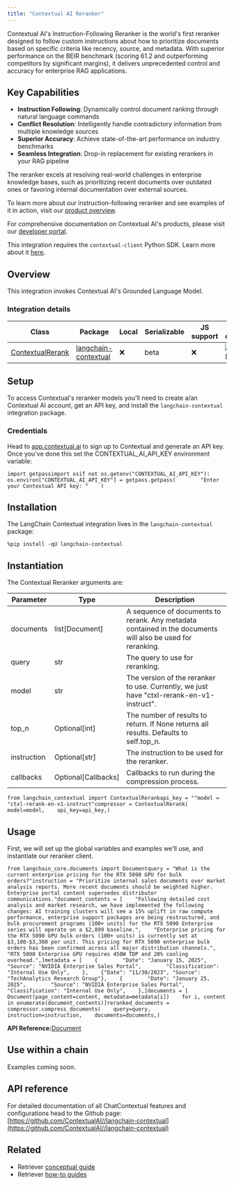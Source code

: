```yaml
---
title: "Contextual AI Reranker"
---
```


Contextual AI's Instruction-Following Reranker is the world's first reranker designed to follow custom instructions about how to prioritize documents based on specific criteria like recency, source, and metadata. With superior performance on the BEIR benchmark (scoring 61.2 and outperforming competitors by significant margins), it delivers unprecedented control and accuracy for enterprise RAG applications.

## Key Capabilities

* **Instruction Following**: Dynamically control document ranking through natural language commands
* **Conflict Resolution**: Intelligently handle contradictory information from multiple knowledge sources
* **Superior Accuracy**: Achieve state-of-the-art performance on industry benchmarks
* **Seamless Integration**: Drop-in replacement for existing rerankers in your RAG pipeline

The reranker excels at resolving real-world challenges in enterprise knowledge bases, such as prioritizing recent documents over outdated ones or favoring internal documentation over external sources.

To learn more about our instruction-following reranker and see examples of it in action, visit our [product overview](https://contextual.ai/blog/introducing-instruction-following-reranker/).

For comprehensive documentation on Contextual AI's products, please visit our [developer portal](https://docs.contextual.ai/).

This integration requires the `contextual-client` Python SDK. Learn more about it [here](https://github.com/ContextualAI/contextual-client-python).

## Overview

This integration invokes Contextual AI's Grounded Language Model.

### Integration details

| Class                                                                                                                                  | Package                                                                                                    | Local | Serializable | JS support | Package downloads                                                                                 | Package latest                                                                                 |
| -------------------------------------------------------------------------------------------------------------------------------------- | ---------------------------------------------------------------------------------------------------------- | ----- | ------------ | ---------- | ------------------------------------------------------------------------------------------------- | ---------------------------------------------------------------------------------------------- |
| [ContextualRerank](https://python.langchain.com/api_reference/en/latest/chat_models/langchain_contextual.rerank.ContextualRerank.html) | [langchain-contextual](https://python.langchain.com/api_reference/en/latest/contextual_api_reference.html) | ❌     | beta         | ❌          | ![PyPI - Downloads](/images/oss/integrations/retrievers/contextual/pypi/dm/langchain-contextual) | ![PyPI - Version](/images/oss/integrations/retrievers/contextual/pypi/v/langchain-contextual) |

## Setup

To access Contextual's reranker models you'll need to create a/an Contextual AI account, get an API key, and install the `langchain-contextual` integration package.

### Credentials

Head to [app.contextual.ai](https://app.contextual.ai) to sign up to Contextual and generate an API key. Once you've done this set the CONTEXTUAL\_AI\_API\_KEY environment variable:

```
import getpassimport osif not os.getenv("CONTEXTUAL_AI_API_KEY"):    os.environ["CONTEXTUAL_AI_API_KEY"] = getpass.getpass(        "Enter your Contextual API key: "    )
```

## Installation

The LangChain Contextual integration lives in the `langchain-contextual` package:

```
%pip install -qU langchain-contextual
```

## Instantiation

The Contextual Reranker arguments are:

| Parameter   | Type                 | Description                                                                                                 |
| ----------- | -------------------- | ----------------------------------------------------------------------------------------------------------- |
| documents   | list\[Document]      | A sequence of documents to rerank. Any metadata contained in the documents will also be used for reranking. |
| query       | str                  | The query to use for reranking.                                                                             |
| model       | str                  | The version of the reranker to use. Currently, we just have "ctxl-rerank-en-v1-instruct".                   |
| top\_n      | Optional\[int]       | The number of results to return. If None returns all results. Defaults to self.top\_n.                      |
| instruction | Optional\[str]       | The instruction to be used for the reranker.                                                                |
| callbacks   | Optional\[Callbacks] | Callbacks to run during the compression process.                                                            |

```
from langchain_contextual import ContextualRerankapi_key = ""model = "ctxl-rerank-en-v1-instruct"compressor = ContextualRerank(    model=model,    api_key=api_key,)
```

## Usage

First, we will set up the global variables and examples we'll use, and instantiate our reranker client.

```
from langchain_core.documents import Documentquery = "What is the current enterprise pricing for the RTX 5090 GPU for bulk orders?"instruction = "Prioritize internal sales documents over market analysis reports. More recent documents should be weighted higher. Enterprise portal content supersedes distributor communications."document_contents = [    "Following detailed cost analysis and market research, we have implemented the following changes: AI training clusters will see a 15% uplift in raw compute performance, enterprise support packages are being restructured, and bulk procurement programs (100+ units) for the RTX 5090 Enterprise series will operate on a $2,899 baseline.",    "Enterprise pricing for the RTX 5090 GPU bulk orders (100+ units) is currently set at $3,100-$3,300 per unit. This pricing for RTX 5090 enterprise bulk orders has been confirmed across all major distribution channels.",    "RTX 5090 Enterprise GPU requires 450W TDP and 20% cooling overhead.",]metadata = [    {        "Date": "January 15, 2025",        "Source": "NVIDIA Enterprise Sales Portal",        "Classification": "Internal Use Only",    },    {"Date": "11/30/2023", "Source": "TechAnalytics Research Group"},    {        "Date": "January 25, 2025",        "Source": "NVIDIA Enterprise Sales Portal",        "Classification": "Internal Use Only",    },]documents = [    Document(page_content=content, metadata=metadata[i])    for i, content in enumerate(document_contents)]reranked_documents = compressor.compress_documents(    query=query,    instruction=instruction,    documents=documents,)
```

**API Reference:**[Document](https://python.langchain.com/api_reference/core/documents/langchain_core.documents.base.Document.html)

## Use within a chain

Examples coming soon.

## API reference

For detailed documentation of all ChatContextual features and configurations head to the Github page: [https://github.com/ContextualAI//langchain-contextual](https://github.com/ContextualAI//langchain-contextual)

## Related

* Retriever [conceptual guide](/oss/concepts/retrievers)
* Retriever [how-to guides](/oss/how_to/#retrievers)
